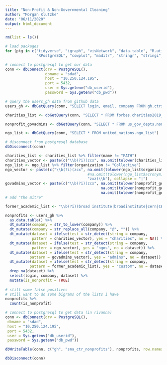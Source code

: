 ```yaml
---
title: "Non-Profit & Non-Governmental Cleaning"
author: "Morgan Klutzke"
date: "06/11/2020"
output: html_document
---
```


```r
rm(list = ls())

# load packages 
for (pkg in c("tidyverse", "igraph", "visNetwork", "data.table", "R.utils", "data.table", "maditr",
              "RPostgreSQL", "cowplot", "maditr", "stringr", "stringi", "gridExtra")) {library(pkg, character.only = TRUE)}

# connect to postgresql to get our data
conn <- dbConnect(drv = PostgreSQL(), 
                  dbname = "sdad", 
                  host = "10.250.124.195", 
                  port = 5432, 
                  user = Sys.getenv("db_userid"), 
                  password = Sys.getenv("db_pwd"))

# query the users_gh data from github data 
users_gh <- dbGetQuery(conn, "SELECT login, email, company FROM gh.ctrs_extra")

charities_list <- dbGetQuery(conn, "SELECT * FROM forbes.charities2019_top100")

nonprofit_govadmins <- dbGetQuery(conn, "SELECT * FROM us_gov_depts.nonprofit_govadmins")

ngo_list <- dbGetQuery(conn, "SELECT * FROM united_nations.ngo_list")

# disconnect from postgresql database 
dbDisconnect(conn)
```

```r
charities_list <- charities_list %>% filter(name != "PATH")
charities_vector <- paste(c("\\b(?i)(zcx", na.omit(tolower(charities_list$name)), na.omit(tolower(charities_list$alt_names)), "zxz)\\b"), collapse = "|")
ngo_list <- ngo_list %>% filter(organization != "Collective")
ngo_vector <- paste(c("\\b(?i)(zcx", na.omit(tolower(ngo_list$organization)), 
                                     #na.omit(tolower(ngo_list$acronym)), 
                                     "zxz)\\b"), collapse = "|")
govadmins_vector <- paste(c("\\b(?i)(zcx", na.omit(tolower(nonprofit_govadmins$nonprofit_organization)), 
                                           na.omit(tolower(nonprofit_govadmins$alt_names)),
                                           na.omit(tolower(nonprofit_govadmins$associated_centers)), "zxz)\\b"), collapse = "|")
# add "the mitre"

former_academic_list <- "\\b(?i)(broad institute|broadinstitute|cern|CERN|European Organization for Nuclear Research|wellcome trust sanger institute|wellcome trust|wellcome)\\b"

nonprofits <- users_gh %>% 
  as.data.table() %>% 
  dt_mutate(company = str_to_lower(company)) %>%
  dt_mutate(company = str_replace_all(company, "@", "")) %>%
  dt_mutate(dataset = ifelse(test = str_detect(string = company, 
            pattern = charities_vector), yes = "charities", no = NA)) %>%
  dt_mutate(dataset = ifelse(test = str_detect(string = company, 
            pattern = ngo_vector), yes = "ngos", no = dataset)) %>%
  dt_mutate(dataset = ifelse(test = str_detect(string = company, 
           pattern = govadmins_vector), yes = "admins", no = dataset)) %>%
  dt_mutate(dataset = ifelse(test = str_detect(string = company, 
           pattern = former_academic_list), yes = "custom", no = dataset)) %>%
  drop_na(dataset) %>% 
  select(login, company, dataset) %>% 
  mutate(is_nonprofit = TRUE)
  
# still some false positives 
# still want to do some bigrams of the lists i have 
nonprofits %>% 
  count(is_nonprofit)
```

```r
# connect to postgresql to get data (in rivanna)
conn <- dbConnect(drv = PostgreSQL(), 
 dbname = "sdad", 
 host = "10.250.124.195", 
 port = 5432, 
 user = Sys.getenv("db_userid"), 
 password = Sys.getenv("db_pwd"))

dbWriteTable(conn, c("gh", "sna_ctr_nonprofits"), nonprofits, row.names = FALSE)

dbDisconnect(conn)
```




